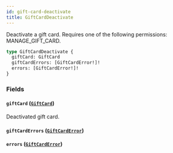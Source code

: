 ```yaml
---
id: gift-card-deactivate
title: GiftCardDeactivate
---
```



Deactivate a gift card. Requires one of the following permissions: MANAGE_GIFT_CARD.

```graphql
type GiftCardDeactivate {
  giftCard: GiftCard
  giftCardErrors: [GiftCardError!]!
  errors: [GiftCardError!]!
}
```


### Fields

#### `giftCard` ([`GiftCard`](../../../developer/api-reference/objects/gift-card))

Deactivated gift card.


#### `giftCardErrors` ([`GiftCardError`](../../../developer/api-reference/objects/gift-card-error))




#### `errors` ([`GiftCardError`](../../../developer/api-reference/objects/gift-card-error))







